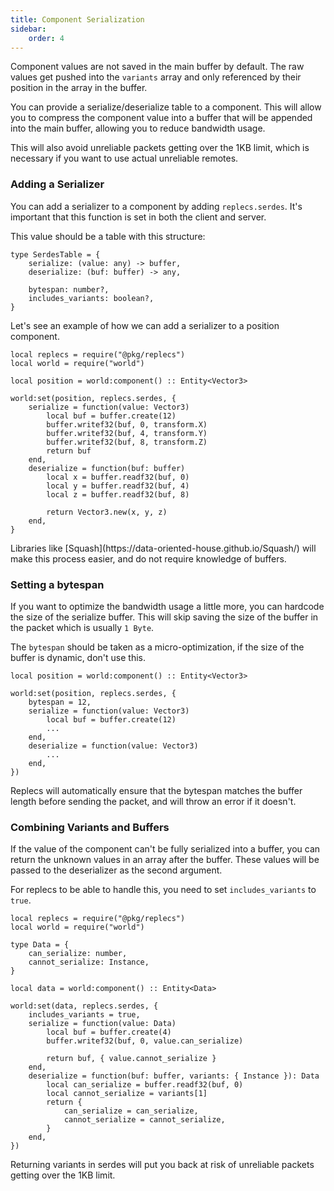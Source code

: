 ---
title: Component Serialization
sidebar:
    order: 4
---


Component values are not saved in the main buffer by default.
The raw values get pushed into the `variants` array and only referenced by their position in the array in the buffer.

You can provide a serialize/deserialize table to a component. 
This will allow you to compress the component value into a buffer
that will be appended into the main buffer, allowing you to reduce bandwidth usage. 

This will also avoid unreliable packets getting over the 1KB limit, which is necessary if you want to use actual unreliable remotes.

### Adding a Serializer

You can add a serializer to a component by adding `replecs.serdes`. It's important that this function is set in both the client and server.

This value should be a table with this structure:

```luau
type SerdesTable = {
    serialize: (value: any) -> buffer,
    deserialize: (buf: buffer) -> any,

    bytespan: number?,
    includes_variants: boolean?,
}
```

Let's see an example of how we can add a serializer to a position component.

```luau
local replecs = require("@pkg/replecs")
local world = require("world")

local position = world:component() :: Entity<Vector3>

world:set(position, replecs.serdes, {
    serialize = function(value: Vector3)
        local buf = buffer.create(12)
        buffer.writef32(buf, 0, transform.X)
        buffer.writef32(buf, 4, transform.Y)
        buffer.writef32(buf, 8, transform.Z)
        return buf
    end,
    deserialize = function(buf: buffer)
        local x = buffer.readf32(buf, 0)
        local y = buffer.readf32(buf, 4)
        local z = buffer.readf32(buf, 8)

        return Vector3.new(x, y, z)
    end,
}
```

<Aside type="tip">
Libraries like [Squash](https://data-oriented-house.github.io/Squash/) will make this process easier,
and do not require knowledge of buffers.
</Aside>

### Setting a bytespan

If you want to optimize the bandwidth usage a little more, you can hardcode the size of the serialize buffer.
This will skip saving the size of the buffer in the packet which is usually `1 Byte`.

The `bytespan` should be taken as a micro-optimization, if the size of the buffer is dynamic, don't use this.

```luau
local position = world:component() :: Entity<Vector3>

world:set(position, replecs.serdes, {
    bytespan = 12,
    serialize = function(value: Vector3)
        local buf = buffer.create(12)
        ...
    end,
    deserialize = function(value: Vector3)
        ...
    end,
})
```

<Aside type="tip">
Replecs will automatically ensure that the bytespan matches the buffer length before sending the packet, and will throw an error if it doesn't.
</Aside>

### Combining Variants and Buffers

If the value of the component can't be fully serialized into a buffer, 
you can return the unknown values in an array after the buffer. These values will be passed to the deserializer as the second argument.

For replecs to be able to handle this, you need to set `includes_variants` to `true`.

```luau
local replecs = require("@pkg/replecs")
local world = require("world")

type Data = {
    can_serialize: number,
    cannot_serialize: Instance,
}

local data = world:component() :: Entity<Data>

world:set(data, replecs.serdes, {
    includes_variants = true,
    serialize = function(value: Data)
        local buf = buffer.create(4)
        buffer.writef32(buf, 0, value.can_serialize)

        return buf, { value.cannot_serialize }
    end,
    deserialize = function(buf: buffer, variants: { Instance }): Data
        local can_serialize = buffer.readf32(buf, 0)
        local cannot_serialize = variants[1]
        return {
            can_serialize = can_serialize,
            cannot_serialize = cannot_serialize,
        }
    end,
})
```

<Aside type="caution">
Returning variants in serdes will put you back at risk of unreliable packets getting over the 1KB limit.
</Aside>